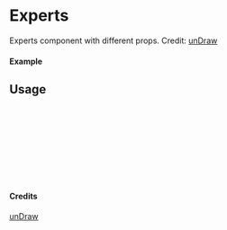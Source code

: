 
<Meta of={Experts} title="unDraw/Experts" />

# Experts

Experts component with different props.
Credit: [unDraw](https://undraw.co/illustrations)

#### Example

<Canvas of={Experts.Primary} />

## Usage

```ts
import { Experts } from "yadl-ui";

const Example = () => {
  return (
      <Experts />
  );
};

export default Example;
```

#### Credits
[unDraw](https://undraw.co/illustrations)
